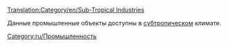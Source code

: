 [[Translation:Category/en/Sub-Tropical Industries]]

Данные промышленные объекты доступны в [[ru/Manual/Климат#subtropicheskii|cубтропическом]] климате.

[[Category:ru/Промышленность]]